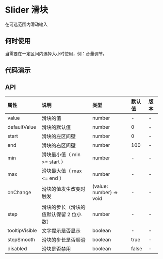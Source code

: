

# Slider 滑块

在可选范围内滑动输入

## 何时使用

当需要在一定区间内选择大小时使用，例：音量调节。

## 代码演示

<CodeWrapper>
    <CodeBox title="基本" desc={descNormal} code={codeNormal}>
        <DemoNormal />
    </CodeBox>
</CodeWrapper>

## API

<div className="api">

| 属性           | 说明                                    | 类型                    | 默认值 | 版本 |
| :------------- | :-------------------------------------- | :---------------------- | :----- | :--- |
| value          | 滑块的值                                | number                  | -      | -    |
| defaultValue   | 滑块的默认值                            | number                  | 0      | -    |
| start          | 滑块的左区间壁                          | number                  | 0      | -    |
| end            | 滑块的右区间壁                          | number                  | 100    | -    |
| min            | 滑块最小值（ min >= start ）            | number                  | -      | -    |
| max            | 滑块最大值（ max <= end ）              | number                  | -      | -    |
| onChange       | 滑块的值发生改变时触发                  | (value: number) => void | -      | -    |
| step           | 滑块的步长（滑块的值默认保留 2 位小数） | number                  | -      | -    |
| tooltipVisible | 文字提示是否显示                        | boolean                 | -      | -    |
| stepSmooth     | 滑块的步长是否顺滑                      | boolean                 | true   | -    |
| disabled       | 滑块是否禁用                            | boolean                 | false  | -    |

</div>
